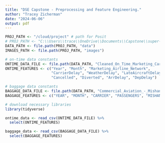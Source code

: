 ```yaml
---
title: "DSE Capstone - Preprocessing and Feature Engineering."
author: "Tracey Zicherman"
date: "2024-06-06"
output: pdf
---
```


```r
PROJ_PATH <- "/cloud/project" # path for Posit
# PROJ_PATH <- "C:\\Users\\trace\\OneDrive\\Documents\\Capstone\\super-sniffle" # change project path for local environment
DATA_PATH <- file.path(PROJ_PATH, "data")
IMAGES_PATH <- file.path(PROJ_PATH, "images")

# on-time data constants
ONTIME_DATA_FILE <- file.path(DATA_PATH, "Cleaned_On_Time_Marketing_Carrier_On_Time_Performance_January_2018_December_2021.csv")
ONTIME_FEATURES <- c("Year", "Month", "Marketing_Airline_Network",
                     "CarrierDelay", "WeatherDelay", "LateAircraftDelay", "SecurityDelay", "NASDelay", 
                     "Cancelled", "Diverted", "ArrDelay", "DepDelay")

# baggage data constants
BAGGAGE_DATA_FILE <- file.path(DATA_PATH, "Commercial_Aviation_-_Mishandled_Baggage_and_Mishandled_Wheelchairs_and_Scooter_20240717.csv")
BAGGAGE_FEATURES <- c("YEAR", "MONTH", "CARRIER", "PASSENGERS", "MISHANDLED_BAGGAGE")
```

```r
# download necessary libraries
library(tidyverse)
```

```r
ontime_data <- read_csv(ONTIME_DATA_FILE) %>%
  select(ONTIME_FEATURES)
```

```r
baggage_data <- read_csv(BAGGAGE_DATA_FILE) %>%
  select(BAGGAGE_FEATURES)
```
